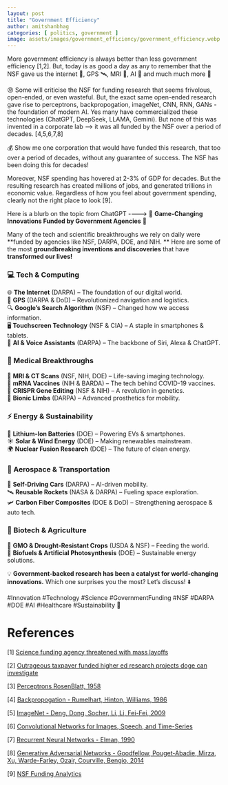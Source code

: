```yaml
---
layout: post
title: "Government Efficiency"
author: amitshanbhag
categories: [ politics, government ]
image: assets/images/government_efficiency/government_efficiency.webp
---
```


More government efficiency is always better than less government efficiency [1,2]. But, today is as good a day as any to
remember that the NSF gave us the internet 🛜, GPS 🛰️, MRI 🩻, AI 🤖 and much much more 🙏

😡 Some will criticise the NSF for funding research that seems frivolous, open-ended, or even wasteful. But, the exact same
open-ended research gave rise to perceptrons, backpropogation, imageNet, CNN, RNN, GANs - the foundation of modern AI. Yes 
many have commercialized these technologies (ChatGPT, DeepSeek, LLAMA, Gemini). But none of this was invented in a 
corporate lab --> it was all funded by the NSF over a period of decades. [4,5,6,7,8]

💰 Show me one corporation that would have funded this research, that too over a period of decades, without any guarantee of
success. The NSF has been doing this for decades!

Moreover, NSF spending has hovered at 2-3% of GDP for decades. But the resulting research has created millions of jobs,
and generated trillions in economic value. Regardless of how you feel about government spending, clearly not the right
place to look [9].


Here is a blurb on the topic from ChatGPT ---->
🚀 **Game-Changing Innovations Funded by Government Agencies** 🚀

Many of the tech and scientific breakthroughs we rely on daily were **funded by agencies like NSF, DARPA, DOE, and NIH.
** Here are some of the most **groundbreaking inventions and discoveries** that have **transformed our lives!**

### **💻 Tech & Computing**

🌐 **The Internet** (DARPA) – The foundation of our digital world.  
📡 **GPS** (DARPA & DoD) – Revolutionized navigation and logistics.  
🔍 **Google’s Search Algorithm** (NSF) – Changed how we access information.  
🖥 **Touchscreen Technology** (NSF & CIA) – A staple in smartphones & tablets.  
🤖 **AI & Voice Assistants** (DARPA) – The backbone of Siri, Alexa & ChatGPT.

### **🏥 Medical Breakthroughs**

🧲 **MRI & CT Scans** (NSF, NIH, DOE) – Life-saving imaging technology.  
💉 **mRNA Vaccines** (NIH & BARDA) – The tech behind COVID-19 vaccines.  
🧬 **CRISPR Gene Editing** (NSF & NIH) – A revolution in genetics.  
🦾 **Bionic Limbs** (DARPA) – Advanced prosthetics for mobility.

### **⚡ Energy & Sustainability**

🔋 **Lithium-Ion Batteries** (DOE) – Powering EVs & smartphones.  
☀️ **Solar & Wind Energy** (DOE) – Making renewables mainstream.  
🌍 **Nuclear Fusion Research** (DOE) – The future of clean energy.

### **🚀 Aerospace & Transportation**

🚗 **Self-Driving Cars** (DARPA) – AI-driven mobility.  
🛰 **Reusable Rockets** (NASA & DARPA) – Fueling space exploration.  
🛩 **Carbon Fiber Composites** (DOE & DoD) – Strengthening aerospace & auto tech.

### **🌱 Biotech & Agriculture**

🌾 **GMO & Drought-Resistant Crops** (USDA & NSF) – Feeding the world.  
🔬 **Biofuels & Artificial Photosynthesis** (DOE) – Sustainable energy solutions.

💡 **Government-backed research has been a catalyst for world-changing innovations.** 
Which one surprises you the most?
Let’s discuss! ⬇️

#Innovation #Technology #Science #GovernmentFunding #NSF #DARPA #DOE #AI #Healthcare #Sustainability 🚀

# References

[1] [Science funding agency threatened with mass layoffs](https://www.politico.com/news/2025/02/04/science-funding-agency-layoffs-threat-00202426)

[2] [Outrageous taxpayer funded higher ed research projects doge can investigate](https://www.campusreform.org/article/sturge-10-outrageous-taxpayer-funded-higher-ed-research-projects-doge-can-investigate/26949)

[3] [Perceptrons RosenBlatt, 1958 ](https://www.ling.upenn.edu/courses/cogs501/Rosenblatt1958.pdf)

[4] [Backpropogation - Rumelhart, Hinton, Williams, 1986](https://www.nature.com/articles/323533a0)

[5] [ImageNet - Deng, Dong, Socher, Li, Li, Fei-Fei, 2009](https://www.cs.stanford.edu/people/karpathy/deepimagesent/)

[6] [Convolutional Networks for Images, Speech, and Time-Series](https://www.researchgate.net/publication/2453996_Convolutional_Networks_for_Images_Speech_and_Time-Series)

[7] [Recurrent Neural Networks - Elman, 1990](https://crl.ucsd.edu/~elman/Papers/fsit.pdf)

[8] [Generative Adversarial Networks - Goodfellow, Pouget-Abadie, Mirza, Xu, Warde-Farley, Ozair, Courville, Bengio, 2014](https://arxiv.org/abs/1406.2661)

[9] [NSF Funding Analytics](https://ncses.nsf.gov/pubs/nsf24317)
